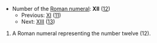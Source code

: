 *Number of the [[Roman numeral]]: '''XII''' ([[twelve|12]])
**Previous: [[XI]] ([[eleven|11]])
**Next: [[XIII]] ([[thirteen|13]])

# A Roman numeral representing the number twelve (12).